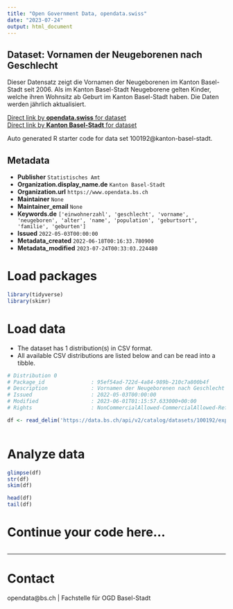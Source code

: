 ```yaml
---
title: "Open Government Data, opendata.swiss"
date: "2023-07-24"
output: html_document
---
```


## Dataset: Vornamen der Neugeborenen nach Geschlecht

Dieser Datensatz zeigt die Vornamen der Neugeborenen im Kanton Basel-Stadt seit 2006. Als im Kanton Basel-Stadt Neugeborene gelten Kinder, welche ihren Wohnsitz ab Geburt im Kanton Basel-Stadt haben. Die Daten werden jährlich aktualisiert.

[Direct link by **opendata.swiss** for dataset](https://opendata.swiss/de/dataset/vornamen-der-neugeborenen-nach-geschlecht)<br>
[Direct link by **Kanton Basel-Stadt** for dataset](https://data.bs.ch/explore/dataset/100192/)

Auto generated R starter code for data set 100192@kanton-basel-stadt.

## Metadata

- **Publisher** `Statistisches Amt`
- **Organization.display_name.de** `Kanton Basel-Stadt`
- **Organization.url** `https://www.opendata.bs.ch`
- **Maintainer** `None`
- **Maintainer_email** `None`
- **Keywords.de** `['einwohnerzahl', 'geschlecht', 'vorname', 'neugeboren', 'alter', 'name', 'population', 'geburtsort', 'familie', 'geburten']`
- **Issued** `2022-05-03T00:00:00`
- **Metadata_created** `2022-06-18T00:16:33.780900`
- **Metadata_modified** `2023-07-24T00:33:03.224480`


# Load packages

```r

library(tidyverse)
library(skimr)

```

# Load data

-   The dataset has 1 distribution(s) in CSV format.
-   All available CSV distributions are listed below and can be read into a tibble.

```r

# Distribution 0
# Package_id               : 95ef54ad-722d-4a84-989b-210c7a800b4f
# Description              : Vornamen der Neugeborenen nach Geschlecht (csv)
# Issued                   : 2022-05-03T00:00:00
# Modified                 : 2023-06-01T01:15:57.633000+00:00
# Rights                   : NonCommercialAllowed-CommercialAllowed-ReferenceRequired

df <- read_delim('https://data.bs.ch/api/v2/catalog/datasets/100192/exports/csv')



```

# Analyze data

```r

glimpse(df)
str(df)
skim(df)

head(df)
tail(df)

```

# Continue your code here...

```r

```

------------------------------------------------------------------------

# Contact

opendata@bs.ch | Fachstelle für OGD Basel-Stadt
